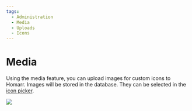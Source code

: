 ```yaml
---
tags:
  - Administration
  - Media
  - Uploads
  - Icons
---
```


# Media
Using the media feature, you can upload images for custom icons to Homarr.
Images will be stored in the database. They can be selected in the [icon picker](/docs/1.10.0/advanced/icons).

![](./img/screenshot.png)